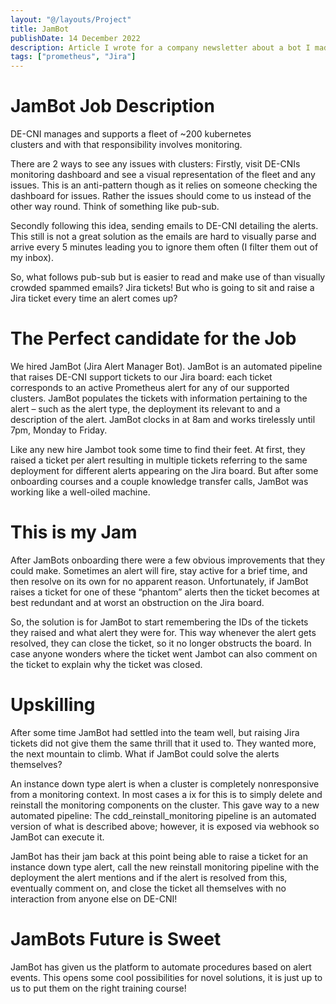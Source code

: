 ```yaml
---
layout: "@/layouts/Project"
title: JamBot
publishDate: 14 December 2022
description: Article I wrote for a company newsletter about a bot I made to automate Jira ticket creation from prometheus alerts.
tags: ["prometheus", "Jira"]
---
```


# JamBot Job Description

DE-CNI manages and supports a fleet of ~200 kubernetes  
clusters and with that responsibility involves monitoring.

There are 2 ways to see any issues with clusters: Firstly, visit DE-CNIs monitoring dashboard and see a visual
representation of the fleet and any issues. This is an anti-pattern though as it relies on someone checking the
dashboard for issues. Rather the issues should come to us instead of the other way round.
Think of something like pub-sub.

Secondly following this idea, sending emails to DE-CNI detailing the alerts. This still is not a great solution as
the emails are hard to visually parse and arrive every 5 minutes leading you to ignore them often
(I filter them out of my inbox).

So, what follows pub-sub but is easier to read and make use of than visually crowded spammed emails? Jira tickets!
But who is going to sit and raise a Jira ticket every time an alert comes up?

# The Perfect candidate for the Job

We hired JamBot (Jira Alert Manager Bot). JamBot is an automated pipeline that raises DE-CNI support tickets to our
Jira board: each ticket corresponds to an active Prometheus alert for any of our supported clusters.
JamBot populates the tickets with information pertaining to the alert – such as the alert type, the deployment its
relevant to and a description of the alert. JamBot clocks in at 8am and works tirelessly until 7pm, Monday to Friday.

Like any new hire Jambot took some time to find their feet. At first, they raised a ticket per alert resulting in
multiple tickets referring to the same deployment for different alerts appearing on the Jira board. But
after some onboarding courses and a couple knowledge transfer calls, JamBot was working like a well-oiled machine.

# This is my Jam

After JamBots onboarding there were a few obvious improvements that they could make. Sometimes an alert will fire,
stay active for a brief time, and then resolve on its own for no apparent reason. Unfortunately, if JamBot raises a
ticket for one of these “phantom” alerts then the ticket becomes at best redundant and at worst an obstruction on the
Jira board.

So, the solution is for JamBot to start remembering the IDs of the tickets they raised and what alert they were for.
This way whenever the alert gets resolved, they can close the ticket, so it no longer obstructs the board. In
case anyone wonders where the ticket went Jambot can also comment on the ticket to explain why the ticket was closed.

# Upskilling

After some time JamBot had settled into the team well, but raising Jira tickets did not give them the same thrill
that it used to. They wanted more, the next mountain to climb. What if JamBot could solve the alerts themselves?

An instance down type alert is when a cluster is completely nonresponsive from a monitoring context. In most cases a
ix for this is to simply delete and reinstall the monitoring components on the cluster. This gave way to a new automated
pipeline: The cdd_reinstall_monitoring pipeline is an automated version of what is described above; however, it is exposed
via webhook so JamBot can execute it.

JamBot has their jam back at this point being able to raise a ticket for an instance down type alert, call the new
reinstall monitoring pipeline with the deployment the alert mentions and if the alert is resolved
from this, eventually comment on, and close the ticket all themselves with no interaction from anyone else on DE-CNI!

# JamBots Future is Sweet

JamBot has given us the platform to automate procedures based on alert events. This opens some cool possibilities for
novel solutions, it is just up to us to put them on the right training course!
